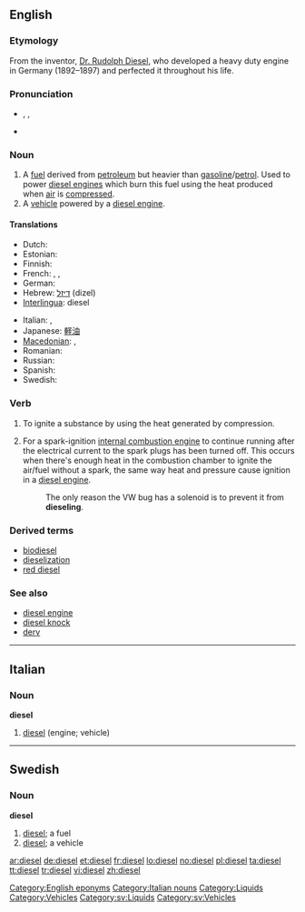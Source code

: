 {{wikipedia}}
{{also|Diesel}}
==English==

===Etymology===
From the inventor, [[w:Rudolph Diesel|Dr. Rudolph Diesel]], who developed a heavy duty engine in Germany (1892–1897) and perfected it throughout his life.

===Pronunciation===
* {{enPR|dē'zəl}}, {{IPA|/ˈdiːzəl/}}, {{SAMPA|/"di:z@l/}}
* {{rhymes|iːzəl}}

===Noun===
{{en-noun|s|-}}

# A [[fuel]] derived from [[petroleum]] but heavier than [[gasoline]]/[[petrol]]. Used to power [[diesel engine]]s which burn this fuel using the heat produced when [[air]] is [[compress]]ed.
# A [[vehicle]] powered by a [[diesel engine]].

====Translations====
{{trans-top|fuel}}
* Dutch: {{t-|nl|diesel|m}}
* Estonian: {{t-|et|diisel}}
* Finnish: {{t-|fi|diesel}}
* French: {{t+|fr|gasoil|m}}, {{t+|fr|gazole|m}}, {{t+|fr|diesel}}
* German: {{t+|de|Diesel|m}}
* Hebrew: [[דיזל]] (dizel) {{m}}
* [[Interlingua]]: diesel
{{trans-mid}}
* Italian: {{t-|it|diesel|m}}, {{t+|it|gasolio|m}}
* Japanese: [[軽油]]
* [[Macedonian]]: {{t|mk|дизел|m|tr=dízel|xs=Macedonian}},  {{t-|mk|нафта|f|tr=náfta|xs=Macedonian}}
* Romanian: {{t|ro|motorină|f}}
* Russian: {{t+|ru|дизель|m|sc=Cyrl}}
* Spanish: {{t-|es|diésel|m}}
* Swedish: {{t-|sv|diesel|c}}
{{trans-bottom}}

===Verb===
{{en-verb}}

# To ignite a substance by using the heat generated by compression.
# {{automotive}} For a spark-ignition [[internal combustion engine]] to continue running after the electrical current to the spark plugs has been turned off.  This occurs when there's enough heat in the combustion chamber to ignite the air/fuel without a spark, the same way heat and pressure cause ignition in a [[diesel engine]].
#: The only reason the VW bug has a solenoid is to prevent it from '''dieseling'''.

===Derived terms===
* [[biodiesel]]
* [[dieselization]]
* [[red diesel]]

===See also===
* [[diesel engine]]
* [[diesel knock]]
* [[derv]]

[[Category:English eponyms]]

----

==Italian==

===Noun===
'''diesel''' {{m|inv}}

# [[#English|diesel]] (engine; vehicle)

[[Category:Italian nouns]]

----

==Swedish==

===Noun===
{{sv-noun-irreg-c|2=dieseln|3=dieslar}}
'''diesel''' {{c}}

# [[#English|diesel]]; a fuel
# [[#English|diesel]]; a vehicle

[[Category:Liquids]]
[[Category:Vehicles]]
[[Category:sv:Liquids]]
[[Category:sv:Vehicles]]

[[ar:diesel]]
[[de:diesel]]
[[et:diesel]]
[[fr:diesel]]
[[lo:diesel]]
[[no:diesel]]
[[pl:diesel]]
[[ta:diesel]]
[[tt:diesel]]
[[tr:diesel]]
[[vi:diesel]]
[[zh:diesel]]